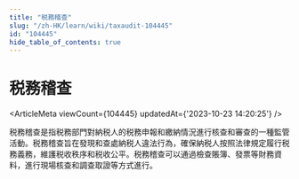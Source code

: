 ```yaml
---
title: "税務稽查"
slug: "/zh-HK/learn/wiki/taxaudit-104445"
id: "104445"
hide_table_of_contents: true
---
```



<Breadcrumbs current="税務稽查" />

# 税務稽查

<ArticleMeta viewCount={104445} updatedAt={'2023-10-23 14:20:25'} />
<div className='border-solid border-b border-t-0 my-4 border-[var(--ifm-color-gray-300)]' />

税務稽查是指税務部門對納税人的税務申報和繳納情況進行核查和審查的一種監管活動。税務稽查旨在發現和查處納税人違法行為，確保納税人按照法律規定履行税務義務，維護税收秩序和税收公平。税務稽查可以通過檢查賬簿、發票等財務資料，進行現場核查和調查取證等方式進行。
